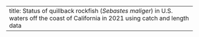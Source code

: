 ---
title: Status of quillback rockfish (_Sebastes maliger_) in U.S. waters off the coast of California in 2021 using catch and length data
---